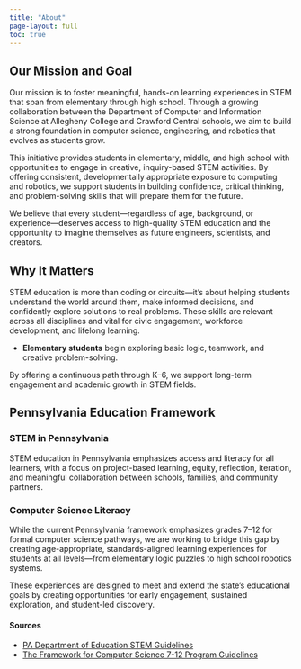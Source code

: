 ```yaml
---
title: "About"
page-layout: full
toc: true
---
```


## Our Mission and Goal

Our mission is to foster meaningful, hands-on learning experiences in STEM that span from elementary through high school. Through a growing collaboration between the Department of Computer and Information Science at Allegheny College and Crawford Central schools, we aim to build a strong foundation in computer science, engineering, and robotics that evolves as students grow.

This initiative provides students in elementary, middle, and high school with opportunities to engage in creative, inquiry-based STEM activities. By offering consistent, developmentally appropriate exposure to computing and robotics, we support students in building confidence, critical thinking, and problem-solving skills that will prepare them for the future.

We believe that every student—regardless of age, background, or experience—deserves access to high-quality STEM education and the opportunity to imagine themselves as future engineers, scientists, and creators.

## Why It Matters

STEM education is more than coding or circuits—it's about helping students understand the world around them, make informed decisions, and confidently explore solutions to real problems. These skills are relevant across all disciplines and vital for civic engagement, workforce development, and lifelong learning.

- **Elementary students** begin exploring basic logic, teamwork, and creative problem-solving.


By offering a continuous path through K–6, we support long-term engagement and academic growth in STEM fields.

## Pennsylvania Education Framework

### STEM in Pennsylvania

STEM education in Pennsylvania emphasizes access and literacy for all learners, with a focus on project-based learning, equity, reflection, iteration, and meaningful collaboration between schools, families, and community partners.

### Computer Science Literacy

While the current Pennsylvania framework emphasizes grades 7–12 for formal computer science pathways, we are working to bridge this gap by creating age-appropriate, standards-aligned learning experiences for students at all levels—from elementary logic puzzles to high school robotics systems.

These experiences are designed to meet and extend the state's educational goals by creating opportunities for early engagement, sustained exploration, and student-led discovery.

#### Sources
- [PA Department of Education STEM Guidelines](https://www.education.pa.gov/Pages/STEM-Competition.aspx)
- [The Framework for Computer Science 7-12 Program Guidelines](https://www.education.pa.gov/Documents/Teachers-Administrators/Certification%20Preparation%20Programs/Specific%20Program%20Guidelines/Computer%20Science%207-12%20Program%20Guidelines.pdf)